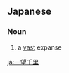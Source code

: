 ==Japanese==
{{ja-kanjitab|一|望|千|里}}

===Noun===
{{ja-noun|いちぼうせんり}}

# a [[vast]] expanse

[[ja:一望千里]]